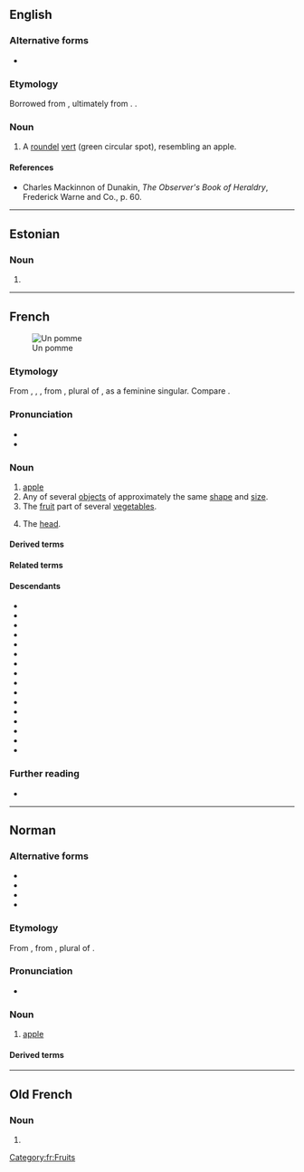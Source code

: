 {{also|pommé}}
==English==

===Alternative forms===
* {{alter|en|pomey}}

===Etymology===
Borrowed from {{bor|en|fr|pomme}}, ultimately from {{der|en|la|poma}}. {{doublet|en|pome}}.

===Noun===
{{en-noun|pomeis}}

# {{lb|en|heraldiccharge}} A [[roundel]] [[vert]] (green circular spot), resembling an apple.

====References====
* Charles Mackinnon of Dunakin, ''The Observer's Book of Heraldry'', Frederick Warne and Co., p. 60.

----

==Estonian==

===Noun===
{{head|et|noun form}}

# {{noun form of|et|pomm||par|p}}

----

==French==
[[File:Red Apple.jpg|thumb|right|Un pomme]]

===Etymology===
From {{inh|fr|fro|pomme}}, {{m|fro|pome}}, {{m|fro|pume}}, from {{inh|fr|la|pōma}}, plural of {{m|la|pōmum}}, {{glossary|reanalysis|reanalyzed}} as a feminine singular. Compare {{cog|en|pome}}.

===Pronunciation===
* {{fr-IPA}}
* {{audio|fr|Fr-pomme.ogg|audio}}

===Noun===
{{fr-noun|f}}

# [[apple]] {{gloss|fruit}}
# Any of several [[object]]s of approximately the same [[shape]] and [[size]].
# The [[fruit]] part of several [[vegetable]]s.
# {{lb|fr|colloquial}} The [[head]].

====Derived terms====
{{col4|fr
|comparer des pommes et des poires
|croquer la pomme
|cuillère à pomme parisienne
|Grosse Pomme
|haut comme trois pommes
|jus de pomme
|la pomme ne tombe jamais loin de l'arbre
|ma pomme
|pomme cythère
|pomme d'Adam
|pomme d'amour
|pomme de discorde
|pomme de pin
|pomme de pré
|pomme de terre
|pomme frite
|pomme paille
|pomme purée
|pommes soufflées
|tomber dans les pommes
|vert pomme
}}

====Related terms====
{{rel3|fr
|pommeau
|pommer
|pommier
}}

====Descendants====
{{top4}}
* {{desc|gcf|ponm}}
* {{desc|ht|pòm}}
* {{desc|lou|pòm}}
* {{desc|mfe|pom}}
* {{desc|crs|ponm}}
* {{desc|bor=1|am|ፖም}}
* {{desc|bor=1|fud|pomo}}
* {{desc|bor=1|en|pomme|alts=1}}
* {{desc|bor=1|de|Pommes|q=via the phrase {{l|fr|pommes frites}}}}
* {{desc|bor=1|km|ប៉ុម}}
* {{desc|bor=1|mg|paoma}}
* {{desc|bor=1|zdj|pomu}}
* {{desc|bor=1|rw|pome}}
* {{desc|bor=1|blt|ꪝ꪿ꪮꪣ}}
* {{desc|bor=1|vi|bôm}}
* {{desc|bor=1|wo|pom}}
{{bottom}}

===Further reading===
* {{R:TLFi}}

[[Category:fr:Fruits]]

----

==Norman==
{{wikipedia|poume|lang=nrm}}

===Alternative forms===
* {{alter|nrf|paomme||Guernsey}}
* {{alter|nrf|poume||continental Norman}}
* {{alter|nrf|poumme||Jersey}}
* {{alter|nrf|pum||Sark}}

===Etymology===
From {{inh|nrf|la|pomme}}, from {{inh|nrf|la|pōma}}, plural of {{m|la|pōmum|t=fruit}}.

===Pronunciation===
* {{audio|nrf|Jer-pomme.ogg|Audio}}

===Noun===
{{nrf-noun|f}}

# {{lb|nrf|Jersey}} [[apple]]

====Derived terms====
{{col4|nrf
|pomme à cidre
|pomme dé garde
|pomme dé sapîn
|pomme dé tabl'ye
|pomme dé tchêne
|pomme douoche
|pomme suthe
|pommyi
}}

{{topics|nrf|Fruits}}

----

==Old French==

===Noun===
{{fro-noun|f}}

# {{alternative form of|fro|pome}}